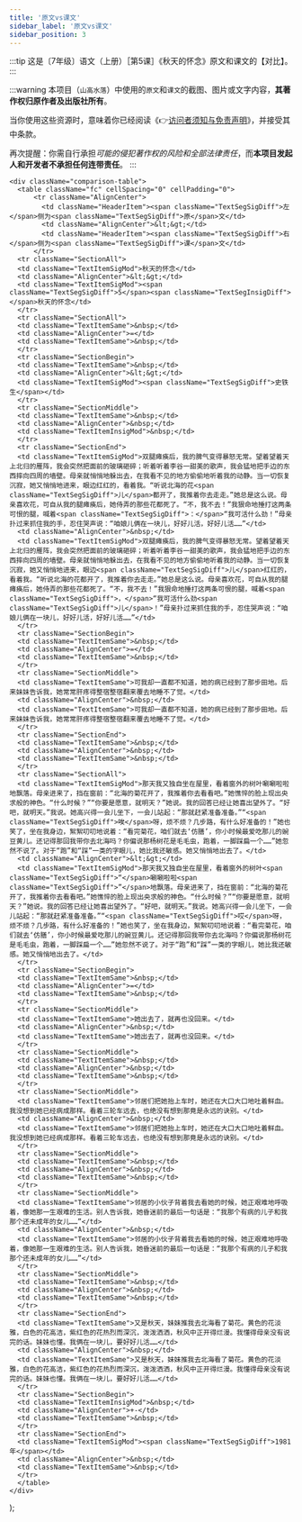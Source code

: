 ```yaml
---
title: '原文vs课文'
sidebar_label: '原文vs课文'
sidebar_position: 3
---
```


:::tip
这是〔7年级〕语文（上册）［第5课］《秋天的怀念》原文和课文的【对比】。
:::

:::warning
本项目（`山高水落`）中使用的`原文`和`课文`的截图、图片或文字内容，**其著作权归原作者及出版社所有**。

当你使用这些资源时，意味着你已经阅读《👉[访问者须知与免责声明](/#访问者须知与免责声明)》，并接受其中条款。

再次提醒：你需自行承担*可能的侵犯著作权的风险和全部法律责任*，而**本项目发起人和开发者不承担任何连带责任**。
:::

    <div className="comparison-table">
      <table className="fc" cellSpacing="0" cellPadding="0">
          <tr className="AlignCenter">
            <td className="HeaderItem"><span className="TextSegSigDiff">左</span>侧为<span className="TextSegSigDiff">原</span>文</td>
            <td className="AlignCenter">&lt;&gt;</td>
            <td className="HeaderItem"><span className="TextSegSigDiff">右</span>侧为<span className="TextSegSigDiff">课</span>文</td>
          </tr>
      <tr className="SectionAll">
      <td className="TextItemSigMod">秋天的怀念</td>
      <td className="AlignCenter">&lt;&gt;</td>
      <td className="TextItemSigMod"><span className="TextSegSigDiff">5</span><span className="TextSegInsigDiff"> </span>秋天的怀念</td>
      </tr>
      <tr className="SectionAll">
      <td className="TextItemSame">&nbsp;</td>
      <td className="AlignCenter">=</td>
      <td className="TextItemSame">&nbsp;</td>
      </tr>
      <tr className="SectionBegin">
      <td className="TextItemSame">&nbsp;</td>
      <td className="AlignCenter">&lt;&gt;</td>
      <td className="TextItemSigMod"><span className="TextSegSigDiff">史铁生</span></td>
      </tr>
      <tr className="SectionMiddle">
      <td className="TextItemSame">&nbsp;</td>
      <td className="AlignCenter">&nbsp;</td>
      <td className="TextItemInsigMod">&nbsp;</td>
      </tr>
      <tr className="SectionEnd">
      <td className="TextItemSigMod">双腿瘫痪后，我的脾气变得暴怒无常。望着望着天上北归的雁阵，我会突然把面前的玻璃砸碎；听着听着李谷一甜美的歌声，我会猛地把手边的东西摔向四周的墙壁。母亲就悄悄地躲出去，在我看不见的地方偷偷地听着我的动静。当一切恢复沉寂，她又悄悄地进来，眼边红红的，看着我。“听说北海的花<span className="TextSegSigDiff">儿</span>都开了，我推着你去走走。”她总是这么说。母亲喜欢花，可自从我的腿瘫痪后，她侍弄的那些花都死了。“不，我不去！”我狠命地捶打这两条可恨的腿，喊着<span className="TextSegSigDiff">：</span>“我可活什么劲！”母亲扑过来抓住我的手，忍住哭声说：“咱娘儿俩在一块儿，好好儿活，好好儿活……”</td>
      <td className="AlignCenter">&nbsp;</td>
      <td className="TextItemSigMod">双腿瘫痪后，我的脾气变得暴怒无常。望着望着天上北归的雁阵，我会突然把面前的玻璃砸碎；听着听着李谷一甜美的歌声，我会猛地把手边的东西摔向四周的墙壁。母亲就悄悄地躲出去，在我看不见的地方偷偷地听着我的动静。当一切恢复沉寂，她又悄悄地进来，眼边<span className="TextSegSigDiff">儿</span>红红的，看着我。“听说北海的花都开了，我推着你去走走。”她总是这么说。母亲喜欢花，可自从我的腿瘫痪后，她侍弄的那些花都死了。“不，我不去！”我狠命地捶打这两条可恨的腿，喊着<span className="TextSegSigDiff">，</span>“我可活什么劲<span className="TextSegSigDiff">儿</span>！”母亲扑过来抓住我的手，忍住哭声说：“咱娘儿俩在一块儿，好好儿活，好好儿活……”</td>
      </tr>
      <tr className="SectionBegin">
      <td className="TextItemSame">&nbsp;</td>
      <td className="AlignCenter">=</td>
      <td className="TextItemSame">&nbsp;</td>
      </tr>
      <tr className="SectionMiddle">
      <td className="TextItemSame">可我却一直都不知道，她的病已经到了那步田地。后来妹妹告诉我，她常常肝疼得整宿整宿翻来覆去地睡不了觉。</td>
      <td className="AlignCenter">&nbsp;</td>
      <td className="TextItemSame">可我却一直都不知道，她的病已经到了那步田地。后来妹妹告诉我，她常常肝疼得整宿整宿翻来覆去地睡不了觉。</td>
      </tr>
      <tr className="SectionEnd">
      <td className="TextItemSame">&nbsp;</td>
      <td className="AlignCenter">&nbsp;</td>
      <td className="TextItemSame">&nbsp;</td>
      </tr>
      <tr className="SectionAll">
      <td className="TextItemSigMod">那天我又独自坐在屋里，看着窗外的树叶唰唰啦啦地飘落。母亲进来了，挡在窗前：“北海的菊花开了，我推着你去看看吧。”她憔悴的脸上现出央求般的神色。“什么时候？”“你要是愿意，就明天？”她说。我的回答已经让她喜出望外了。“好吧，就明天。”我说。她高兴得一会儿坐下，一会儿站起：“那就赶紧准备准备。”“<span className="TextSegSigDiff">唉</span>呀，烦不烦？几步路，有什么好准备的！”她也笑了，坐在我身边，絮絮叨叨地说着：“看完菊花，咱们就去‘仿膳’，你小时候最爱吃那儿的豌豆黄儿。还记得那回我带你去北海吗？你偏说那杨树花是毛毛虫，跑着，一脚踩扁一个……”她忽然不说了。对于“跑”和“踩”一类的字眼儿，她比我还敏感。她又悄悄地出去了。</td>
      <td className="AlignCenter">&lt;&gt;</td>
      <td className="TextItemSigMod">那天我又独自坐在屋里，看着窗外的树叶<span className="TextSegSigDiff">“</span>唰唰啦啦<span className="TextSegSigDiff">”</span>地飘落。母亲进来了，挡在窗前：“北海的菊花开了，我推着你去看看吧。”她憔悴的脸上现出央求般的神色。“什么时候？”“你要是愿意，就明天？”她说。我的回答已经让她喜出望外了。“好吧，就明天。”我说。她高兴得一会儿坐下，一会儿站起：“那就赶紧准备准备。”“<span className="TextSegSigDiff">哎</span>呀，烦不烦？几步路，有什么好准备的！”她也笑了，坐在我身边，絮絮叨叨地说着：“看完菊花，咱们就去‘仿膳’，你小时候最爱吃那儿的豌豆黄儿。还记得那回我带你去北海吗？你偏说那杨树花是毛毛虫，跑着，一脚踩扁一个……”她忽然不说了。对于“跑”和“踩”一类的字眼儿，她比我还敏感。她又悄悄地出去了。</td>
      </tr>
      <tr className="SectionBegin">
      <td className="TextItemSame">&nbsp;</td>
      <td className="AlignCenter">=</td>
      <td className="TextItemSame">&nbsp;</td>
      </tr>
      <tr className="SectionMiddle">
      <td className="TextItemSame">她出去了，就再也没回来。</td>
      <td className="AlignCenter">&nbsp;</td>
      <td className="TextItemSame">她出去了，就再也没回来。</td>
      </tr>
      <tr className="SectionMiddle">
      <td className="TextItemSame">&nbsp;</td>
      <td className="AlignCenter">&nbsp;</td>
      <td className="TextItemSame">&nbsp;</td>
      </tr>
      <tr className="SectionMiddle">
      <td className="TextItemSame">邻居们把她抬上车时，她还在大口大口地吐着鲜血。我没想到她已经病成那样。看着三轮车远去，也绝没有想到那竟是永远的诀别。</td>
      <td className="AlignCenter">&nbsp;</td>
      <td className="TextItemSame">邻居们把她抬上车时，她还在大口大口地吐着鲜血。我没想到她已经病成那样。看着三轮车远去，也绝没有想到那竟是永远的诀别。</td>
      </tr>
      <tr className="SectionMiddle">
      <td className="TextItemSame">&nbsp;</td>
      <td className="AlignCenter">&nbsp;</td>
      <td className="TextItemSame">&nbsp;</td>
      </tr>
      <tr className="SectionMiddle">
      <td className="TextItemSame">邻居的小伙子背着我去看她的时候，她正艰难地呼吸着，像她那一生艰难的生活。别人告诉我，她昏迷前的最后一句话是：“我那个有病的儿子和我那个还未成年的女儿……”</td>
      <td className="AlignCenter">&nbsp;</td>
      <td className="TextItemSame">邻居的小伙子背着我去看她的时候，她正艰难地呼吸着，像她那一生艰难的生活。别人告诉我，她昏迷前的最后一句话是：“我那个有病的儿子和我那个还未成年的女儿……”</td>
      </tr>
      <tr className="SectionMiddle">
      <td className="TextItemSame">&nbsp;</td>
      <td className="AlignCenter">&nbsp;</td>
      <td className="TextItemSame">&nbsp;</td>
      </tr>
      <tr className="SectionEnd">
      <td className="TextItemSame">又是秋天，妹妹推我去北海看了菊花。黄色的花淡雅，白色的花高洁，紫红色的花热烈而深沉，泼泼洒洒，秋风中正开得烂漫。我懂得母亲没有说完的话。妹妹也懂。我俩在一块儿，要好好儿活……</td>
      <td className="AlignCenter">&nbsp;</td>
      <td className="TextItemSame">又是秋天，妹妹推我去北海看了菊花。黄色的花淡雅，白色的花高洁，紫红色的花热烈而深沉，泼泼洒洒，秋风中正开得烂漫。我懂得母亲没有说完的话。妹妹也懂。我俩在一块儿，要好好儿活……</td>
      </tr>
      <tr className="SectionBegin">
      <td className="TextItemInsigMod">&nbsp;</td>
      <td className="AlignCenter">+-</td>
      <td className="TextItemSame">&nbsp;</td>
      </tr>
      <tr className="SectionEnd">
      <td className="TextItemSigMod"><span className="TextSegSigDiff">1981年</span></td>
      <td className="AlignCenter">&nbsp;</td>
      <td className="TextItemSame">&nbsp;</td>
      </tr>
      </table>
    </div>
);

<MyComponent />
